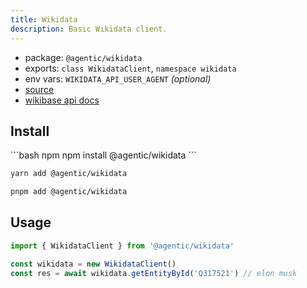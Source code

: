 ```yaml
---
title: Wikidata
description: Basic Wikidata client.
---
```


- package: `@agentic/wikidata`
- exports: `class WikidataClient`, `namespace wikidata`
- env vars: `WIKIDATA_API_USER_AGENT` _(optional)_
- [source](https://github.com/transitive-bullshit/agentic/blob/main/packages/wikidata/src/wikidata-client.ts)
- [wikibase api docs](https://github.com/maxlath/wikibase-sdk)

## Install

<CodeGroup>
```bash npm
npm install @agentic/wikidata
```

```bash yarn
yarn add @agentic/wikidata
```

```bash pnpm
pnpm add @agentic/wikidata
```

</CodeGroup>

## Usage

```ts
import { WikidataClient } from '@agentic/wikidata'

const wikidata = new WikidataClient()
const res = await wikidata.getEntityById('Q317521') // elon musk
```

